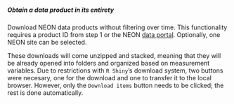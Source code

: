 ##### Obtain a data product in its entirety

Download NEON data products without filtering over time. This functionality requires a product ID from step 1 or the NEON <a href='http://data.neonscience.org/static/browse.html' target='_blank'>data portal</a>. Optionally, one NEON site can be selected.

These downloads will come unzipped and stacked, meaning that they will be already opened into folders and organized based on measurement variables. Due to restrictions with `R Shiny`'s download system, two buttons were necesary, one for the download and one to transfer it to the local browser. However, only the `Download items` button needs to be clicked; the rest is done automatically.
